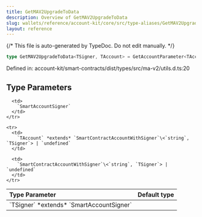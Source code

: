 ```yaml
---
title: GetMAV2UpgradeToData
description: Overview of GetMAV2UpgradeToData
slug: wallets/reference/account-kit/core/src/type-aliases/GetMAV2UpgradeToData
layout: reference
---
```


{/* This file is auto-generated by TypeDoc. Do not edit manually. */}

```ts
type GetMAV2UpgradeToData<TSigner, TAccount> = GetAccountParameter<TAccount>;
```

Defined in: account-kit/smart-contracts/dist/types/src/ma-v2/utils.d.ts:20

## Type Parameters

<table>
  <thead>
    <tr>
      <th align="left">Type Parameter</th>
      <th align="left">Default type</th>
    </tr>
  </thead>

  <tbody>
    <tr>
      <td>
        `TSigner` *extends* `SmartAccountSigner`
      </td>

      <td>
        `SmartAccountSigner`
      </td>
    </tr>

    <tr>
      <td>
        `TAccount` *extends* `SmartContractAccountWithSigner`\<`string`, `TSigner`> | `undefined`
      </td>

      <td>
        `SmartContractAccountWithSigner`\<`string`, `TSigner`> | `undefined`
      </td>
    </tr>

  </tbody>
</table>
